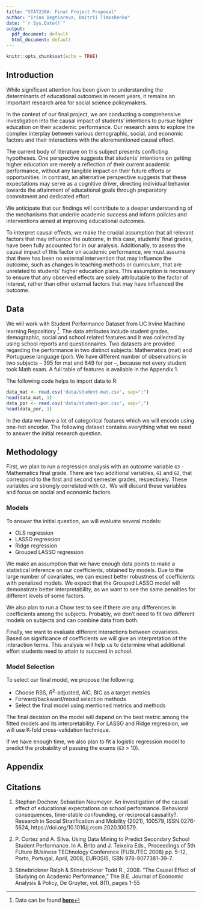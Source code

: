 ```yaml
---
title: "STAT230A: Final Project Proposal"
author: "Irina Degtiareva, Dmitrii Timoshenko"
date: "`r Sys.Date()`"
output:
  pdf_document: default
  html_document: default
---
```


```r
knitr::opts_chunk$set(echo = TRUE)
```


## Introduction 

While significant attention has been given to understanding the determinants of educational outcomes in recent years, it remains an important research area for social science policymakers.

In the context of our final project, we are conducting a comprehensive investigation into the causal impact of students' intentions to pursue higher education on their academic performance. Our research aims to explore the complex interplay between various demographic, social, and economic factors and their interactions with the aforementioned causal effect.

The current body of literature on this subject presents conflicting hypotheses. One perspective suggests that students' intentions on getting higher education are merely a reflection of their current academic performance, without any tangible impact on their future efforts or opportunities. In contrast, an alternative perspective suggests that these expectations may serve as a cognitive driver, directing individual behavior towards the attainment of educational goals through preparatory commitment and dedicated effort.

We anticipate that our findings will contribute to a deeper understanding of the mechanisms that underlie academic success and inform policies and interventions aimed at improving educational outcomes.

To interpret causal effects, we make the crucial assumption that all relevant factors that may influence the outcome, in this case, students' final grades, have been fully accounted for in our analysis. Additionally, to assess the causal impact of this factor on academic performance, we must assume that there has been no external intervention that may influence the outcome, such as changes in teaching methods or curriculum, that are unrelated to students' higher education plans. This assumption is necessary to ensure that any observed effects are solely attributable to the factor of interest, rather than other external factors that may have influenced the outcome.

## Data 

We will work with Student Performance Dataset from UC Irvine Machine learning Repositiory ^[Data can be found [**here**](https://archive.ics.uci.edu/ml/datasets/Student+Performance)]. The data attributes include student grades, demographic, social and school related features and it was collected by using school reports and questionnaires. Two datasets are provided regarding the performance in two distinct subjects: Mathematics (mat) and Portuguese language (por). We have different number of observations in two subjects -- 395 for mat and 649 for por --, because not every student took Math exam. A full table of features is available in the Appendix 1. 

The following code helps to import data to R:

```r
data_mat <- read.csv('data/student-mat.csv', sep=";")
head(data_mat, 1)
data_por <- read.csv('data/student-por.csv', sep=";")
head(data_por, 1)
```

In the data we have a lot of categorical features which we will encode using one-hot encoder. The following dataset contains everything what we need to answer the initial research question.

## Methodology

First, we plan to run a regression analysis with an outcome variable `G3` - Mathematics final grade. There are two additional variables, `G1` and `G2`, that correspond to the first and second semester grades, respectively. These variables are strongly correlated with `G3.` We will discard these variables and focus on social and economic factors.

### Models

To answer the initial question, we will evaluate several models:

- OLS regression
- LASSO regression
- Ridge regression
- Grouped LASSO regression

We make an assumption that we have enough data points to make a statistical inference on our coefficients, obtained by models. Due to the large number of covariates, we can expect better robustness of coefficients with penalized models. We expect that the Grouped LASSO model will demonstrate better interpretability, as we want to see the same penalties for different levels of some factors.

We also plan to run a Chow test to see if there are any differences in coefficients among the subjects. Probably, we don't need to fit two different models on subjects and can combine data from both.

Finally, we want to evaluate different interactions between covariates. Based on significance of coefficients we will give an interpretation of the interaction terms. This analysis will help us to determine what additional effort students need to attain to succeed in school.  

### Model Selection

To select our final model, we propose the following:

- Choose RSS, $R^2$-adjusted, AIC, BIC as a target metrics
- Forward/backward/mixed selection methods
- Select the final model using mentioned metrics and methods

The final decision on the model will depend on the best metric among the fitted models and its interpretability. For LASSO and Ridge regression, we will use K-fold cross-validation technique.

If we have enough time, we also plan to fit a logistic regression model to predict the probability of passing the exams (`G3` > 10).

## Appendix 

\begin{center}
\begin{tabular}{||c c||} 
 \hline
 Variable & Meaning \\  
 \hline\hline
 sex & student's sex (binary: 'F' - female or 'M' - male) \\ 
 \hline
 age & student's age (numeric: from 15 to 22)  \\
 \hline
 address & student's home address type (binary: 'U' - urban or 'R' - rural) \\
 \hline
 famsize & family size (binary: 'LE3' - less or equal to 3 or 'GT3' - greater than 3) \\
 \hline
 Medu & mother's education (numeric: 0 - none, 1 - primary education (4th grade), \\
   & 2 - 5th to 9th grade, 3 - secondary education or 4 - higher education) \\ 
 \hline
 Fedu & father's education (numeric: 0 - none, 1 - primary education (4th grade), \\
   & 2 - 5th to 9th grade, 3 - secondary education or 4 - higher education) \\ 
 \hline
 reason & reason to choose this school (nominal: close to 'home', \\ 
   & school 'reputation', 'course' preference or 'other') \\
 \hline
 traveltime & home to school travel time (numeric: 1 - <15 min., \\
   & 2 - 15 to 30 min., 3 - 30 min. to 1 hour, or 4 - >1 hour) \\
 \hline
 studytime &  weekly study time (numeric: 1 - <2 hours, 2 - 2 to 5 hours, \\
   & 3 - 5 to 10 hours, or 4 - >10 hours) \\
 \hline
 failures & number of past class failures (numeric: n if 1<=n<3, else 4) \\
 \hline
 schoolsup & extra educational support (binary: yes or no) \\
 \hline
 famsup & family educational support (binary: yes or no) \\
 \hline
 paid &  extra paid classes within the course subject (Math or Portuguese) (binary: yes or no) \\
 \hline
 activities & extra-curricular activities (binary: yes or no) \\
 \hline
 nursery &  attended nursery school (binary: yes or no)  \\
 \hline
 higher & wants to take higher education (binary: yes or no) \\
 \hline
 internet &  Internet access at home (binary: yes or no) \\
 \hline
 romantic & with a romantic relationship (binary: yes or no)  \\
 \hline
 famrel & quality of family relationships (numeric: from 1 - very bad to 5 - excellent)  \\
 \hline
 freetime & free time after school (numeric: from 1 - very low to 5 - very high) \\
 \hline
 goout & going out with friends (numeric: from 1 - very low to 5 - very high) \\
 \hline
 Dalc & workday alcohol consumption (numeric: from 1 - very low to 5 - very high) \\
 \hline
 Walc & weekend alcohol consumption (numeric: from 1 - very low to 5 - very high)  \\
 \hline
 health & current health status (numeric: from 1 - very bad to 5 - very good) \\
 \hline
 absences & number of school absences (numeric: from 0 to 93) \\
 \hline\hline
 G1 & first period grade (numeric: from 0 to 20) \\
 \hline
 G2 & second period grade (numeric: from 0 to 20) \\
 \hline
 \textbf{G3} & \textbf{final grade} (numeric: from 0 to 20, output target) \\
 \hline
\end{tabular}
\end{center}

## Citations 


1. Stephan Dochow, Sebastian Neumeyer. An investigation of the causal effect of educational expectations on school performance. Behavioral consequences, time-stable confounding, or reciprocal causality?. Research in Social Stratification and Mobility (2021), 100579, ISSN 0276-5624, https://doi.org/10.1016/j.rssm.2020.100579. \

2. P. Cortez and A. Silva. Using Data Mining to Predict Secondary School Student Performance. In A. Brito and J. Teixeira Eds., Proceedings of 5th FUture BUsiness TEChnology Conference (FUBUTEC 2008) pp. 5-12, Porto, Portugal, April, 2008, EUROSIS, ISBN 978-9077381-39-7.  \

3. Stinebrickner Ralph & Stinebrickner Todd R., 2008. "The Causal Effect of Studying on Academic Performance," The B.E. Journal of Economic Analysis & Policy, De Gruyter, vol. 8(1), pages 1-55 \

